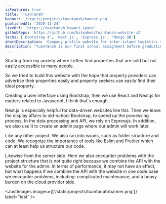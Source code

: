 ```yaml
---
isFeatured: true
title: 'TuanTanah'
banner: '/static/projects/tuantanah/banner.png'
publishedAt: '2020-11-24'
liveUrl: 'https://tuantanah.kawari.space'
githubRepo: 'https://github.com/kalwabed/tuantanah-website-v2'
techs: ['Bootstrap 4', 'Next.js', 'Express.js', 'Mongo DB']
shortDescription: 'Company profile website for inter-island logistics service providers in Indonesia.'
description: "TuanTanah is our final school assignment before graduating to measure the extent to which students' ability to master the material. Here I am as a developer; which takes care of things on the web, from the design stage to the now accessible website. Assisted by my colleagues who helped organize documents and site surveys. TuanTanah allows property providers to advertise their properties here."
---
```


<Content heading="Project purpose and goal">

Starting from my anxiety where I often find properties that are sold but not easily accessible to many people.

So we tried to build this website with the hope that property providers can advertise their properties easily and property seekers can easily find their ideal property.

</Content>

<ContentWithImage heading="Tech stack and explanation" image="/static/projects/tuantanah/tuantanah stack.png">

Creating a user interface using Bootstrap, then we use React and Next.js for matters related to Javascript, I think that's enough.

Next.js is especially helpful for data-driven websites like this. Then we leave the display affairs to old-school Bootstrap, to speed up the processing process. In the data processing and API, we rely on Expressjs. In addition, we also use it to create an admin page where our admin will work later.

</ContentWithImage>

<Content heading="Problems and thought process">

Like any other project. We also ran into issues, such as folder structure and code. We recognize the importance of tools like Eslint and Prettier which can at least help us structure our code.

Likewise from the server side. Here we also encounter problems with the project structure that is not quite right because we combine the API with the website for the admin. In terms of performance, it may not have an effect, but what happens if we combine the API with the website in one code base we encounter problems, including: complicated maintenance, and a heavy burden on the cloud provider side.

</Content>

<JustImages images={['/static/projects/tuantanah/banner.png']} label="test" />

